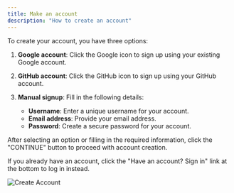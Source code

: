 ```yaml
---
title: Make an account
description: "How to create an account"
---
```


To create your account, you have three options:

1. **Google account**: Click the Google icon to sign up using your existing Google account.

2. **GitHub account**: Click the GitHub icon to sign up using your GitHub account.

3. **Manual signup**: Fill in the following details:
   - **Username**: Enter a unique username for your account.
   - **Email address**: Provide your email address.
   - **Password**: Create a secure password for your account.

After selecting an option or filling in the required information, click the "CONTINUE" button to proceed with account creation.

If you already have an account, click the "Have an account? Sign in" link at the bottom to log in instead.

![Create Account](/images/create-account.png)